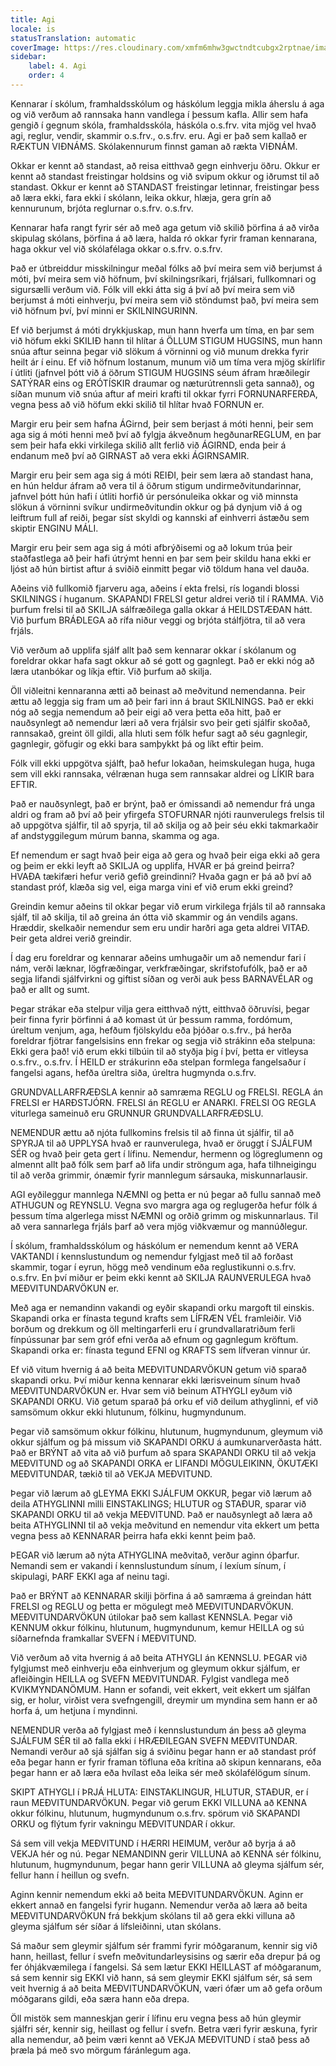 ```yaml
---
title: Agi
locale: is
statusTranslation: automatic
coverImage: https://res.cloudinary.com/xmfm6mhw3gwctndtcubgx2rptnae/image/upload/v1740337243/small_cover_educacion_fundamental_a051170f1c.webp
sidebar:
    label: 4. Agi
    order: 4
---
```

Kennarar í skólum, framhaldsskólum og háskólum leggja mikla áherslu á aga og við verðum að rannsaka hann vandlega í þessum kafla. Allir sem hafa gengið í gegnum skóla, framhaldsskóla, háskóla o.s.frv. vita mjög vel hvað agi, reglur, vendir, skammir o.s.frv., o.s.frv. eru. Agi er það sem kallað er RÆKTUN VIÐNÁMS. Skólakennurum finnst gaman að rækta VIÐNÁM.

Okkar er kennt að standast, að reisa eitthvað gegn einhverju öðru. Okkur er kennt að standast freistingar holdsins og við svipum okkur og iðrumst til að standast. Okkur er kennt að STANDAST freistingar letinnar, freistingar þess að læra ekki, fara ekki í skólann, leika okkur, hlæja, gera grín að kennurunum, brjóta reglurnar o.s.frv. o.s.frv.

Kennarar hafa rangt fyrir sér að með aga getum við skilið þörfina á að virða skipulag skólans, þörfina á að læra, halda ró okkar fyrir framan kennarana, haga okkur vel við skólafélaga okkar o.s.frv. o.s.frv.

Það er útbreiddur misskilningur meðal fólks að því meira sem við berjumst á móti, því meira sem við höfnum, því skilningsríkari, frjálsari, fullkomnari og sigursælli verðum við. Fólk vill ekki átta sig á því að því meira sem við berjumst á móti einhverju, því meira sem við stöndumst það, því meira sem við höfnum því, því minni er SKILNINGURINN.

Ef við berjumst á móti drykkjuskap, mun hann hverfa um tíma, en þar sem við höfum ekki SKILIÐ hann til hlítar á ÖLLUM STIGUM HUGSINS, mun hann snúa aftur seinna þegar við slökum á vörninni og við munum drekka fyrir heilt ár í einu. Ef við höfnum lostanum, munum við um tíma vera mjög skírlífir í útliti (jafnvel þótt við á öðrum STIGUM HUGSINS séum áfram hræðilegir SATÝRAR eins og ERÓTÍSKIR draumar og næturútrennsli geta sannað), og síðan munum við snúa aftur af meiri krafti til okkar fyrri FORNUNARFERÐA, vegna þess að við höfum ekki skilið til hlítar hvað FORNUN er.

Margir eru þeir sem hafna ÁGirnd, þeir sem berjast á móti henni, þeir sem aga sig á móti henni með því að fylgja ákveðnum hegðunarREGLUM, en þar sem þeir hafa ekki virkilega skilið allt ferlið við ÁGIRND, enda þeir á endanum með því að GIRNAST að vera ekki ÁGIRNSAMIR.

Margir eru þeir sem aga sig á móti REIÐI, þeir sem læra að standast hana, en hún heldur áfram að vera til á öðrum stigum undirmeðvitundarinnar, jafnvel þótt hún hafi í útliti horfið úr persónuleika okkar og við minnsta slökun á vörninni svíkur undirmeðvitundin okkur og þá dynjum við á og leiftrum full af reiði, þegar síst skyldi og kannski af einhverri ástæðu sem skiptir ENGINU MÁLI.

Margir eru þeir sem aga sig á móti afbrýðisemi og að lokum trúa þeir staðfastlega að þeir hafi útrýmt henni en þar sem þeir skildu hana ekki er ljóst að hún birtist aftur á sviðið einmitt þegar við töldum hana vel dauða.

Aðeins við fullkomið fjarveru aga, aðeins í ekta frelsi, rís logandi blossi SKILNINGS í huganum. SKAPANDI FRELSI getur aldrei verið til í RAMMA. Við þurfum frelsi til að SKILJA sálfræðilega galla okkar á HEILDSTÆÐAN hátt. Við þurfum BRÁÐLEGA að rífa niður veggi og brjóta stálfjötra, til að vera frjáls.

Við verðum að upplifa sjálf allt það sem kennarar okkar í skólanum og foreldrar okkar hafa sagt okkur að sé gott og gagnlegt. Það er ekki nóg að læra utanbókar og líkja eftir. Við þurfum að skilja.

Öll viðleitni kennaranna ætti að beinast að meðvitund nemendanna. Þeir ættu að leggja sig fram um að þeir fari inn á braut SKILNINGS. Það er ekki nóg að segja nemendum að þeir eigi að vera þetta eða hitt, það er nauðsynlegt að nemendur læri að vera frjálsir svo þeir geti sjálfir skoðað, rannsakað, greint öll gildi, alla hluti sem fólk hefur sagt að séu gagnlegir, gagnlegir, göfugir og ekki bara samþykkt þá og líkt eftir þeim.

Fólk vill ekki uppgötva sjálft, það hefur lokaðan, heimskulegan huga, huga sem vill ekki rannsaka, vélrænan huga sem rannsakar aldrei og LÍKIR bara EFTIR.

Það er nauðsynlegt, það er brýnt, það er ómissandi að nemendur frá unga aldri og fram að því að þeir yfirgefa STOFURNAR njóti raunverulegs frelsis til að uppgötva sjálfir, til að spyrja, til að skilja og að þeir séu ekki takmarkaðir af andstyggilegum múrum banna, skamma og aga.

Ef nemendum er sagt hvað þeir eiga að gera og hvað þeir eiga ekki að gera og þeim er ekki leyft að SKILJA og upplifa, HVAR er þá greind þeirra? HVAÐA tækifæri hefur verið gefið greindinni? Hvaða gagn er þá að því að standast próf, klæða sig vel, eiga marga vini ef við erum ekki greind?

Greindin kemur aðeins til okkar þegar við erum virkilega frjáls til að rannsaka sjálf, til að skilja, til að greina án ótta við skammir og án vendils agans. Hræddir, skelkaðir nemendur sem eru undir harðri aga geta aldrei VITAÐ. Þeir geta aldrei verið greindir.

Í dag eru foreldrar og kennarar aðeins umhugaðir um að nemendur fari í nám, verði læknar, lögfræðingar, verkfræðingar, skrifstofufólk, það er að segja lifandi sjálfvirkni og giftist síðan og verði auk þess BARNAVÉLAR og það er allt og sumt.

Þegar strákar eða stelpur vilja gera eitthvað nýtt, eitthvað öðruvísi, þegar þeir finna fyrir þörfinni á að komast út úr þessum ramma, fordómum, úreltum venjum, aga, hefðum fjölskyldu eða þjóðar o.s.frv., þá herða foreldrar fjötrar fangelsisins enn frekar og segja við strákinn eða stelpuna: Ekki gera það! við erum ekki tilbúin til að styðja þig í því, þetta er vitleysa o.s.frv., o.s.frv. Í HEILD er strákurinn eða stelpan formlega fangelsaður í fangelsi agans, hefða úreltra siða, úreltra hugmynda o.s.frv.

GRUNDVALLARFRÆÐSLA kennir að samræma REGLU og FRELSI. REGLA án FRELSI er HARÐSTJÓRN. FRELSI án REGLU er ANARKI. FRELSI OG REGLA viturlega sameinuð eru GRUNNUR GRUNDVALLARFRÆÐSLU.

NEMENDUR ættu að njóta fullkomins frelsis til að finna út sjálfir, til að SPYRJA til að UPPLYSA hvað er raunverulega, hvað er öruggt í SJÁLFUM SÉR og hvað þeir geta gert í lífinu. Nemendur, hermenn og lögreglumenn og almennt allt það fólk sem þarf að lifa undir ströngum aga, hafa tilhneigingu til að verða grimmir, ónæmir fyrir mannlegum sársauka, miskunnarlausir.

AGI eyðileggur mannlega NÆMNI og þetta er nú þegar að fullu sannað með ATHUGUN og REYNSLU. Vegna svo margra aga og reglugerða hefur fólk á þessum tíma algerlega misst NÆMNI og orðið grimm og miskunnarlaus. Til að vera sannarlega frjáls þarf að vera mjög viðkvæmur og mannúðlegur.

Í skólum, framhaldsskólum og háskólum er nemendum kennt að VERA VAKTANDI í kennslustundum og nemendur fylgjast með til að forðast skammir, togar í eyrun, högg með vendinum eða reglustikunni o.s.frv. o.s.frv. En því miður er þeim ekki kennt að SKILJA RAUNVERULEGA hvað MEÐVITUNDARVÖKUN er.

Með aga er nemandinn vakandi og eyðir skapandi orku margoft til einskis. Skapandi orka er fínasta tegund krafts sem LÍFRÆN VÉL framleiðir. Við borðum og drekkum og öll meltingarferli eru í grundvallaratriðum ferli fínpússunar þar sem gróf efni verða að efnum og gagnlegum kröftum. Skapandi orka er: fínasta tegund EFNI og KRAFTS sem lífveran vinnur úr.

Ef við vitum hvernig á að beita MEÐVITUNDARVÖKUN getum við sparað skapandi orku. Því miður kenna kennarar ekki lærisveinum sínum hvað MEÐVITUNDARVÖKUN er. Hvar sem við beinum ATHYGLI eyðum við SKAPANDI ORKU. Við getum sparað þá orku ef við deilum athyglinni, ef við samsömum okkur ekki hlutunum, fólkinu, hugmyndunum.

Þegar við samsömum okkur fólkinu, hlutunum, hugmyndunum, gleymum við okkur sjálfum og þá missum við SKAPANDI ORKU á aumkunarverðasta hátt. Það er BRÝNT að vita að við þurfum að spara SKAPANDI ORKU til að vekja MEÐVITUND og að SKAPANDI ORKA er LIFANDI MÖGULEIKINN, ÖKUTÆKI MEÐVITUNDAR, tækið til að VEKJA MEÐVITUND.

Þegar við lærum að gLEYMA EKKI SJÁLFUM OKKUR, þegar við lærum að deila ATHYGLINNI milli EINSTAKLINGS; HLUTUR og STAÐUR, sparar við SKAPANDI ORKU til að vekja MEÐVITUND. Það er nauðsynlegt að læra að beita ATHYGLINNI til að vekja meðvitund en nemendur vita ekkert um þetta vegna þess að KENNARAR þeirra hafa ekki kennt þeim það.

ÞEGAR við lærum að nýta ATHYGLINA meðvitað, verður aginn óþarfur. Nemandi sem er vakandi í kennslustundum sínum, í lexíum sínum, í skipulagi, ÞARF EKKI aga af neinu tagi.

Það er BRÝNT að KENNARAR skilji þörfina á að samræma á greindan hátt FRELSI og REGLU og þetta er mögulegt með MEÐVITUNDARVÖKUN. MEÐVITUNDARVÖKUN útilokar það sem kallast KENNSLA. Þegar við KENNUM okkur fólkinu, hlutunum, hugmyndunum, kemur HEILLA og sú síðarnefnda framkallar SVEFN í MEÐVITUND.

Við verðum að vita hvernig á að beita ATHYGLI án KENNSLU. ÞEGAR við fylgjumst með einhverju eða einhverjum og gleymum okkur sjálfum, er afleiðingin HEILLA og SVEFN MEÐVITUNDAR. Fylgist vandlega með KVIKMYNDANÖMUM. Hann er sofandi, veit ekkert, veit ekkert um sjálfan sig, er holur, virðist vera svefngengill, dreymir um myndina sem hann er að horfa á, um hetjuna í myndinni.

NEMENDUR verða að fylgjast með í kennslustundum án þess að gleyma SJÁLFUM SÉR til að falla ekki í HRÆÐILEGAN SVEFN MEÐVITUNDAR. Nemandi verður að sjá sjálfan sig á sviðinu þegar hann er að standast próf eða þegar hann er fyrir framan töfluna eða krítina að skipun kennarans, eða þegar hann er að læra eða hvílast eða leika sér með skólafélögum sínum.

SKIPT ATHYGLI í ÞRJÁ HLUTA: EINSTAKLINGUR, HLUTUR, STAÐUR, er í raun MEÐVITUNDARVÖKUN. Þegar við gerum EKKI VILLUNA að KENNA okkur fólkinu, hlutunum, hugmyndunum o.s.frv. spörum við SKAPANDI ORKU og flýtum fyrir vakningu MEÐVITUNDAR í okkur.

Sá sem vill vekja MEÐVITUND í HÆRRI HEIMUM, verður að byrja á að VEKJA hér og nú. Þegar NEMANDINN gerir VILLUNA að KENNA sér fólkinu, hlutunum, hugmyndunum, þegar hann gerir VILLUNA að gleyma sjálfum sér, fellur hann í heillun og svefn.

Aginn kennir nemendum ekki að beita MEÐVITUNDARVÖKUN. Aginn er ekkert annað en fangelsi fyrir hugann. Nemendur verða að læra að beita MEÐVITUNDARVÖKUN frá bekkjum skólans til að gera ekki villuna að gleyma sjálfum sér síðar á lífsleiðinni, utan skólans.

Sá maður sem gleymir sjálfum sér frammi fyrir móðgaranum, kennir sig við hann, heillast, fellur í svefn meðvitundarleysisins og særir eða drepur þá og fer óhjákvæmilega í fangelsi. Sá sem lætur EKKI HEILLAST af móðgaranum, sá sem kennir sig EKKI við hann, sá sem gleymir EKKI sjálfum sér, sá sem veit hvernig á að beita MEÐVITUNDARVÖKUN, væri ófær um að gefa orðum móðgarans gildi, eða særa hann eða drepa.

Öll mistök sem manneskjan gerir í lífinu eru vegna þess að hún gleymir sjálfri sér, kennir sig, heillast og fellur í svefn. Betra væri fyrir æskuna, fyrir alla nemendur, að þeim væri kennt að VEKJA MEÐVITUND í stað þess að þræla þá með svo mörgum fáránlegum aga.


